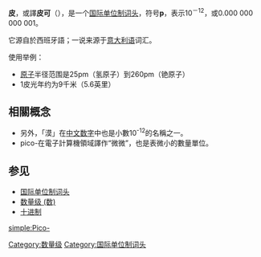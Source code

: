 '''皮'''，或譯'''皮可'''（{{lang-en|'''Pico-'''}}），是一个[[国际单位制词头|国际单位制词头]]，符号'''p'''，表示10<sup>－12</sup>，或0.000 000 000 001。

它源自於西班牙語{{lang|es|pico}}；一说来源于[[意大利语|意大利语]]词汇{{lang|it|piccolo}}。

使用举例：
* [[原子|原子]]半径范围是25pm（氢原子）到260pm（铯原子）
* 1皮光年约为9千米（5.6英里）

{{國際單位制詞頭}}

==相關概念==
*另外，「漠」在[[中文数字|中文数字]]中也是小數10<sup>-12</sup>的名稱之一。
*pico-在電子計算機領域譯作“微微”，也是表微小的數量單位。

==参见==
*[[国际单位制词头|国际单位制词头]]
*[[数量级_(数)|数量级 (数)]]
*[[十进制|十进制]]

[[Category:数量级|Category:数量级]]
[[Category:国际单位制词头|Category:国际单位制词头]]

[[simple:Pico-|simple:Pico-]]